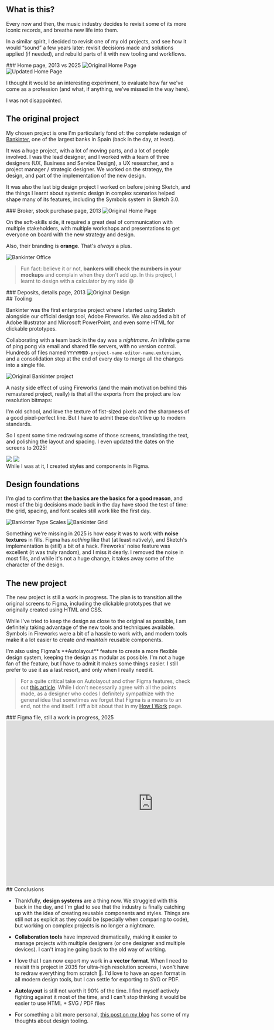 

<Case title="Bankinter, Remastered (WIP)">

<CaseSummary
  title="Bankinter, Remastered"
  client="Personal, 2025. Based on a project for Bankinter, 2013."
  tools="Visual Design (Fireworks, Sketch, Figma), Design Ops"
  tldr="A revision of a project I did for Bankinter in 2013. I took the original design and updated it to 2025 standards, using modern tools and techniques."
  />

<section class="text">

## What is this?

Every now and then, the music industry decides to revisit some of its more iconic records, and breathe new life into them.

In a similar spirit, I decided to revisit one of my old projects, and see how it would “sound” a few years later: revisit decisions made and solutions applied (if needed), and rebuild parts of it with new tooling and workflows.
</section>

<section class="image">
### Home page, 2013 vs 2025
<img-comparison-slider>
  <img slot="first" src="/images/projects/bankinter/home_page_original.png" alt="Original Home Page" />
  <img slot="second" src="/images/projects/bankinter/home_page_new.png" alt="Updated Home Page" />
</img-comparison-slider>
</section>

<section class="text">

I thought it would be an interesting experiment, to evaluate how far we've come as a profession (and what, if anything, we've missed in the way here).

I was not disappointed.

## The original project

My chosen project is one I'm particularly fond of: the complete redesign of [Bankinter](https://bankinter.com), one of the largest banks in Spain (back in the day, at least).

It was a huge project, with a lot of moving parts, and a lot of people involved. I was the lead designer, and I worked with a team of three designers (UX, Business and Service Design), a UX researcher, and a project manager / strategic designer. We worked on the strategy, the design, and part of the implementation of the new design.

It was also the last big design project I worked on before joining Sketch, and the things I learnt about systemic design in complex scenarios helped shape many of its features, including the Symbols system in Sketch 3.0.

</section>

<section class="image scrollable">
  ### Broker, stock purchase page, 2013
  <Img src="projects/bankinter/33_broker-comprar_valor.png" alt="Original Home Page" />
</section>

<section class="text">

On the soft-skills side, it required a great deal of communication with multiple stakeholders, with multiple workshops and presentations to get everyone on board with the new strategy and design.

<ImageZoom src="projects/bankinter/workshops.png" alt="Original Bankinter project" />

Also, their branding is **orange**. That's *always* a plus.

<Img src="projects/bankinter/bankinter-genova.jpg" alt="Bankinter Office" />

> Fun fact: believe it or not, **bankers will check the numbers in your mockups** and complain when they don't add up. In this project, I learnt to design with a calculator by my side 😅
</section>

<section class="image scrollable">
  ### Deposits, details page, 2013
  <Img src="projects/bankinter/07_depositos-detalle.png" alt="Original Design" />
</section>

<section class="text">
## Tooling

Bankinter was the first enterprise project where I started using Sketch alongside our official design tool, Adobe Fireworks. We also added a bit of Adobe Illustrator and Microsoft PowerPoint, and even some HTML for clickable prototypes.

Collaborating with a team back in the day was a *nightmare*. An infinite game of ping pong via email and shared file servers, with no version control. Hundreds of files named `YYYYMMDD-project-name-editor-name.extension`, and a consolidation step at the end of every day to merge all the changes into a single file.

<Img src="projects/bankinter/files.png" alt="Original Bankinter project" />

A nasty side effect of using Fireworks (and the main motivation behind this remastered project, really) is that all the exports from the project are low resolution bitmaps:

<ImageZoom src="projects/bankinter/crunchy-pixels.png" alt="Original Bankinter project" />

I'm old school, and love the texture of fist-sized pixels and the sharpness of a good pixel-perfect line. But I have to admit these don't live up to modern standards.

So I spent some time redrawing some of those screens, translating the text, and polishing the layout and spacing. I even updated the dates on the screens to 2025!
</section>

<section class="image">
<img-comparison-slider>
  <img slot="first" src="/images/projects/bankinter/old_dates.png" />
  <img slot="second" src="/images/projects/bankinter/new_dates.png" />
</img-comparison-slider>
</section>

<section class="text">
While I was at it, I created styles and components in Figma.

<ImageZoom src="projects/bankinter/bankinter-figma.png" alt="Figma Project" />


## Design foundations

I'm glad to confirm that **the basics are the basics for a good reason**, and most of the big decisions made back in the day have stood the test of time: the grid, spacing, and font scales still work like the first day.

<Img src="projects/bankinter/typography.png" alt="Bankinter Type Scales" />

<Img src="projects/bankinter/grid.png" alt="Bankinter Grid" />

Something we're missing in 2025 is how easy it was to work with **noise textures** in fills. Figma has *nothing* like that (at least natively), and Sketch's implementation is (still) a bit of a hack. Fireworks' noise feature was excellent (it was truly random), and I miss it dearly. I removed the noise in most fills, and while it's not a huge change, it takes away some of the character of the design.

## The new project

The new project is still a work in progress. The plan is to transition all the original screens to Figma, including the clickable prototypes that we originally created using HTML and CSS.

While I've tried to keep the design as close to the original as possible, I am definitely taking advantage of the new tools and techniques available. Symbols in Fireworks were a bit of a hassle to work with, and modern tools make it a lot easier to create _and maintain_ reusable components.
</section>

<section class="image">
<ImageZoom src="projects/bankinter/wip.png" alt="Work In Progress" />
</section>

<section class="text">
I'm also using Figma's **Autolayout** feature to create a more flexible design system, keeping the design as modular as possible. I'm not a huge fan of the feature, but I have to admit it makes some things easier. I still prefer to use it as a last resort, and only when I really need it.

> For a quite critical take on Autolayout and other Figma features, check out [this article](https://uxdesign.cc/figmas-not-a-design-tool-it-s-a-rube-goldberg-machine-for-avoiding-code-2a24f11add5d). While I don't necessarily agree with all the points made, as a designer who codes I definitely sympathize with the general idea that sometimes we forget that Figma is a means to an end, not the end itself. I riff a bit about that in my [How I Work](/how-i-work/) page.
</section>

<section class="image">
  ### Figma file, still a work in progress, 2025
<iframe style="border: 1px solid rgba(0, 0, 0, 0.1);" width="800" height="450" src="https://embed.figma.com/design/HNbeVWBfrnZA4V9X7b5xl3/Bankinter?node-id=0-1&embed-host=share" allowfullscreen></iframe>
</section>

<section class="text">
## Conclusions

- Thankfully, **design systems** are a thing now. We struggled with this back in the day, and I'm glad to see that the industry is finally catching up with the idea of creating reusable components and styles. Things are still not as explicit as they could be (specially when comparing to code), but working on complex projects is no longer a nightmare.

- **Collaboration tools** have improved dramatically, making it easier to manage projects with multiple designers (or one designer and multiple devices). I can't imagine going back to the old way of working.

- I love that I can now export my work in a **vector format**. When I need to revisit this project in 2035 for ultra-high resolution screens, I won't have to redraw everything from scratch 🎉. I'd love to have an open format in all modern design tools, but I can settle for exporting to SVG or PDF.

- **Autolayout** is still not worth it 90% of the time. I find myself actively fighting against it most of the time, and I can't stop thinking it would be easier to use HTML + SVG / PDF files

- For something a bit more personal, [this post on my blog](https://ale.today/thinking-about-design-tooling-again/) has some of my thoughts about design tooling.

</section>
</Case>

<script
  defer
  src="https://cdn.jsdelivr.net/npm/img-comparison-slider@8/dist/index.js"
></script>
<link
  rel="stylesheet"
  href="https://cdn.jsdelivr.net/npm/img-comparison-slider@8/dist/styles.css"
/>

